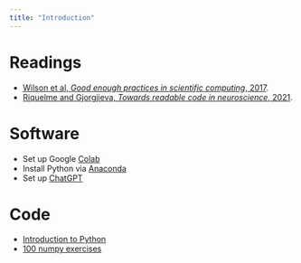 ```yaml
---
title: "Introduction"
---
```


# Readings
- [Wilson et al, *Good enough practices in scientific computing*, 2017](/Readings/Wilson_2017.pdf).
- [Riquelme and Gjorgjieva, *Towards readable code in neuroscience*, 2021](/Readings/Riquelme_2021.pdf).

# Software
- Set up Google [Colab](https://colab.google/)
- Install Python via [Anaconda](https://www.anaconda.com/)
- Set up [ChatGPT](https://chat.openai.com/auth/login)

# Code
- [Introduction to Python](https://mark-kramer.github.io/Case-Studies-Python/01.html)
- [100 numpy exercises](https://github.com/rougier/numpy-100)